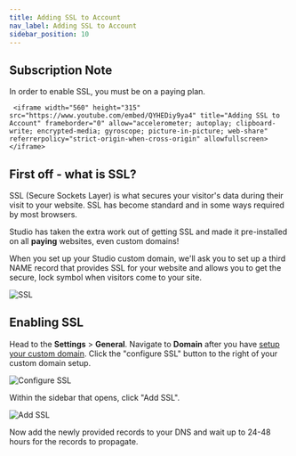 ```yaml
---
title: Adding SSL to Account
nav_label: Adding SSL to Account
sidebar_position: 10
---
```


## Subscription Note

In order to enable SSL, you must be on a paying plan.

     <iframe width="560" height="315" src="https://www.youtube.com/embed/QYHEDiy9ya4" title="Adding SSL to Account" frameborder="0" allow="accelerometer; autoplay; clipboard-write; encrypted-media; gyroscope; picture-in-picture; web-share" referrerpolicy="strict-origin-when-cross-origin" allowfullscreen></iframe>

## First off - what is SSL?

SSL (Secure Sockets Layer) is what secures your visitor's data during their visit to your website. SSL has become
standard and in some ways required by most browsers.

Studio has taken the extra work out of getting SSL and made it pre-installed on all **paying** websites, even custom
domains!

When you set up your Studio custom domain, we'll ask you to set up a third NAME record that provides SSL for your
website and allows you to get the secure, lock symbol when visitors come to your site.

![SSL](/assets/studio/SSL.png)

## Enabling SSL

Head to the **Settings** > **General**. Navigate to **Domain** after you
have [setup your custom domain](/docs/studio/Settings/Domain-Management/Setting-up-your-Custom-Domain). Click the "configure SSL"
button to the right of your custom domain setup.

![Configure SSL](/assets/studio/configure-ssl.png)

Within the sidebar that opens, click "Add SSL".

![Add SSL](/assets/studio/add-ssl.png)

Now add the newly provided records to your DNS and wait up to 24-48 hours for the records to propagate.

